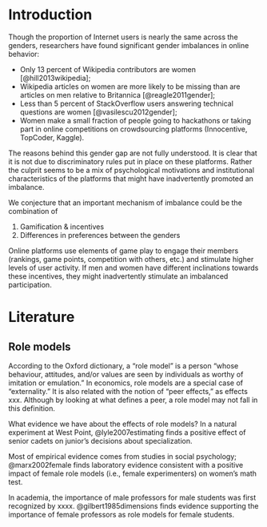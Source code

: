 
Introduction
============

Though the proportion of Internet users is nearly the same across the genders, researchers have found significant gender imbalances in online behavior:


- Only 13 percent of Wikipedia contributors are women [@hill2013wikipedia];
- Wikipedia articles on women are more likely to be missing than are articles on men relative to Britannica [@reagle2011gender];
- Less than 5 percent of StackOverflow users answering technical questions are women [@vasilescu2012gender];
- Women make a small fraction of people going to hackathons or taking part in online competitions on crowdsourcing platforms (Innocentive, TopCoder, Kaggle).

The reasons behind this gender gap are not fully understood. It is clear that it is not due to discriminatory rules put in place on these platforms. Rather the culprit seems to be a mix of psychological motivations and institutional characteristics of the platforms that might have inadvertently promoted an imbalance.

We conjecture that an important mechanism of imbalance could be the combination of

1. Gamification & incentives
2. Differences in preferences between the genders

Online platforms use elements of game play to engage their members (rankings, game points, competition with others, etc.) and stimulate higher levels of user activity. If men and women have different inclinations towards these incentives, they might inadvertently stimulate an imbalanced participation.


Literature
===========

Role models
------------

According to the Oxford dictionary, a "role model" is a person "whose behaviour, attitudes, and/or values are seen by individuals as worthy of imitation or emulation." In economics, role models are a special case of "externality." It is also related with the notion of "peer effects," as effects xxx. Although by looking at what defines a peer, a role model may not fall in this definition.

What evidence we have about the effects of role models?  In a natural experiment at West Point, @lyle2007estimating finds a positive effect of senior cadets on junior's decisions about specialization. 

Most of empirical evidence comes from studies in social psychology; @marx2002female finds laboratory evidence consistent with a positive impact of female role models (i.e., female experimenters) on women's math test.


In academia, the importance of male professors for male students was first recognized by xxxx.  @gilbert1985dimensions finds evidence supporting the importance of female professors as role models for female students.







